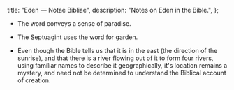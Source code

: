   title: "Eden — Notae Bibliae",
  description: "Notes on Eden in the Bible.",
};

<Initial text="Eden"/>

* The word <Definition lang="hebrew" anchor="eden" text="Eden" /> conveys a sense of paradise.

* The Septuagint uses the word *<Definition lang="greek" anchor="paradeisos" text="Paradeisos" />* for garden.

* Even though the Bible tells us that it is in the east (the direction of the sunrise), and that there is a river flowing out of it to form four rivers, using familiar names to describe it geographically, it's location remains a mystery, and need not be determined to understand the Biblical account of creation.
